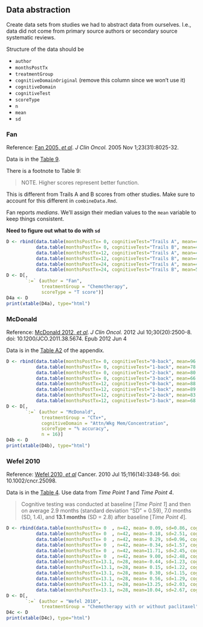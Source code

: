 ## Data abstraction

Create data sets from studies we had to abstract data from ourselves.
I.e., data did not come from primary source authors or secondary source systematic reviews.

Structure of the data should be

* `author`
* `monthsPostTx`
* `treatmentGroup`
* `cognitiveDomainOriginal` (remove this column since we won't use it)
* `cognitiveDomain`
* `cognitiveTest`
* `scoreType`
* `n`
* `mean`
* `sd`


### Fan

Reference: [Fan 2005, *et al*](http://www.ncbi.nlm.nih.gov/pubmed/16258100).
*J Clin Oncol.* 2005 Nov 1;23(31):8025-32.

Data is in the [Table 9](http://jco.ascopubs.org/content/23/31/8025/T9.expansion.html).

There is a footnote to Table 9:

> NOTE. Higher scores represent better function.

This is different from Trails A and B scores from other studies.
Make sure to account for this different in `combineData.Rmd`.

Fan reports *medians*.
We'll assign their median values to the `mean` variable to keep things consistent.

**Need to figure out what to do with `sd`**

```r
D <- rbind(data.table(monthsPostTx= 0, cognitiveTest="Trails A", mean=42.0, sd=NA, n=104, cognitiveDomain="Attn/Wkg Mem/Concentration"),
           data.table(monthsPostTx= 0, cognitiveTest="Trails B", mean=47.5, sd=NA, n=104, cognitiveDomain="Exec Fxn"),
           data.table(monthsPostTx=12, cognitiveTest="Trails A", mean=44.0, sd=NA, n= 91, cognitiveDomain="Attn/Wkg Mem/Concentration"),
           data.table(monthsPostTx=12, cognitiveTest="Trails B", mean=49.0, sd=NA, n= 91, cognitiveDomain="Exec Fxn"),
           data.table(monthsPostTx=24, cognitiveTest="Trails A", mean=47.0, sd=NA, n= 81, cognitiveDomain="Attn/Wkg Mem/Concentration"),
           data.table(monthsPostTx=24, cognitiveTest="Trails B", mean=50.0, sd=NA, n= 81, cognitiveDomain="Exec Fxn"))
D <- D[,
       `:=` (author = "Fan",
             treatmentGroup = "Chemotherapy",
             scoreType = "T score")]
D4a <- D
print(xtable(D4a), type="html")
```


### McDonald

Reference: [McDonald 2012, *et al*](http://www.ncbi.nlm.nih.gov/pubmed/22665542).
*J Clin Oncol.* 2012 Jul 10;30(20):2500-8. doi: 10.1200/JCO.2011.38.5674. Epub 2012 Jun 4

Data is in the [Table A2](http://jco.ascopubs.org/content/30/20/2500/T4.expansion.html) of the appendix.

```r
D <- rbind(data.table(monthsPostTx= 0, cognitiveTest="0-back", mean=96.1, sd= 8.2),
           data.table(monthsPostTx= 0, cognitiveTest="1-back", mean=78.3, sd=30.1),
           data.table(monthsPostTx= 0, cognitiveTest="2-back", mean=80.1, sd=27.5),
           data.table(monthsPostTx= 0, cognitiveTest="3-back", mean=66.7, sd=25.2),
           data.table(monthsPostTx=12, cognitiveTest="0-back", mean=88.0, sd=21.9),
           data.table(monthsPostTx=12, cognitiveTest="1-back", mean=89.1, sd=13.2),
           data.table(monthsPostTx=12, cognitiveTest="2-back", mean=83.1, sd=16.1),
           data.table(monthsPostTx=12, cognitiveTest="3-back", mean=68.4, sd=22.9))
D <- D[,
       `:=` (author = "McDonald",
             treatmentGroup = "CTx+",
             cognitiveDomain = "Attn/Wkg Mem/Concentration",
             scoreType = "% accuracy",
             n = 16)]
D4b <- D
print(xtable(D4b), type="html")
```


### Wefel 2010

Reference: [Wefel 2010, *et al*](http://www.ncbi.nlm.nih.gov/pubmed/20564075)
Cancer. 2010 Jul 15;116(14):3348-56. doi: 10.1002/cncr.25098.

Data is in the [Table 4](http://onlinelibrary.wiley.com/doi/10.1002/cncr.25098/full#sec1-2).
Use data from *Time Point 1* and *Time Point 4*.

> Cognitive testing was conducted at baseline [*Time Point 1*] and then on
> average 2.9 months (standard deviation "SD" = 0.59), 7.0 months (SD, 1.4),
> and **13.1 months** (SD = 2.8) after baseline [*Time Point 4*].

```r
D <- rbind(data.table(monthsPostTx= 0  , n=42, mean= 0.09, sd=0.86, cognitiveTest="Hopkins Verbal Learning Test Total", cognitiveDomain="Verbal Memory", scoreType="Z-score"),
           data.table(monthsPostTx= 0  , n=42, mean=-0.18, sd=2.51, cognitiveTest="Trail Making Part B", cognitiveDomain="Exec Fxn", scoreType="Z-score"),
           data.table(monthsPostTx= 0  , n=42, mean= 0.29, sd=0.96, cognitiveTest="MAE Controlled Oral Word Association", cognitiveDomain="Verbal Ability/Language", scoreType="Z-score"),
           data.table(monthsPostTx= 0  , n=42, mean=-0.34, sd=1.57, cognitiveTest="Trail Making Part A", cognitiveDomain="Attn/Wkg Mem/Concentration", scoreType="Z-score"),
           data.table(monthsPostTx= 0  , n=42, mean=11.71, sd=2.45, cognitiveTest="WAIS-R Digit Symbol", cognitiveDomain="Information Proc Speed", scoreType="Scaled score"),
           data.table(monthsPostTx= 0  , n=42, mean= 9.00, sd=2.48, cognitiveTest="WAIS-R Digit Span", cognitiveDomain="Attn/Wkg Mem/Concentration", scoreType="Scaled score"),
           data.table(monthsPostTx=13.1, n=28, mean=-0.44, sd=1.23, cognitiveTest="Hopkins Verbal Learning Test Total", cognitiveDomain="Verbal Memory", scoreType="Z-score"),
           data.table(monthsPostTx=13.1, n=28, mean= 0.15, sd=1.22, cognitiveTest="Trail Making Part B", cognitiveDomain="Exec Fxn", scoreType="Z-score"),
           data.table(monthsPostTx=13.1, n=28, mean= 0.30, sd=1.15, cognitiveTest="MAE Controlled Oral Word Association", cognitiveDomain="Verbal Ability/Language", scoreType="Z-score"),
           data.table(monthsPostTx=13.1, n=28, mean= 0.56, sd=1.29, cognitiveTest="Trail Making Part A", cognitiveDomain="Attn/Wkg Mem/Concentration", scoreType="Z-score"),
           data.table(monthsPostTx=13.1, n=28, mean=13.25, sd=2.03, cognitiveTest="WAIS-R Digit Symbol", cognitiveDomain="Information Proc Speed", scoreType="Scaled score"),
           data.table(monthsPostTx=13.1, n=28, mean=10.04, sd=2.67, cognitiveTest="WAIS-R Digit Span", cognitiveDomain="Attn/Wkg Mem/Concentration", scoreType="Scaled score"))
D <- D[,
       `:=` (author = "Wefel 2010",
             treatmentGroup = "Chemotherapy with or without paclitaxel")]
D4c <- D
print(xtable(D4c), type="html")
```
